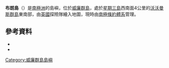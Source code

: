 {{Coord|64|58|S|63|47|W|source:GNIS|display=title}}

'''布朗島'''（{{lang-en|Brown Island}}）是[[南極洲|南極洲]]的島嶼，位於[[威廉群島|威廉群島]]，處於[[星期三島|星期三島]]西南面4公里的[[沃沃曼斯群島|沃沃曼斯群島]]東南部，由[[英國|英國]]探險隊繪入地圖，現時由[[南極條約體系|南極條約體系]]管理。

==參考資料==
*{{cite gnis | type = antarid | id = 2016| name = Brown Island | accessdate = 2011-09-20}}
*{{usgs-gazetteer|id=2016}}

{{DEFAULTSORT:Brown Island}}
[[Category:威廉群島島嶼|Category:威廉群島島嶼]]


{{WilhelmArchipelago-geo-stub}}